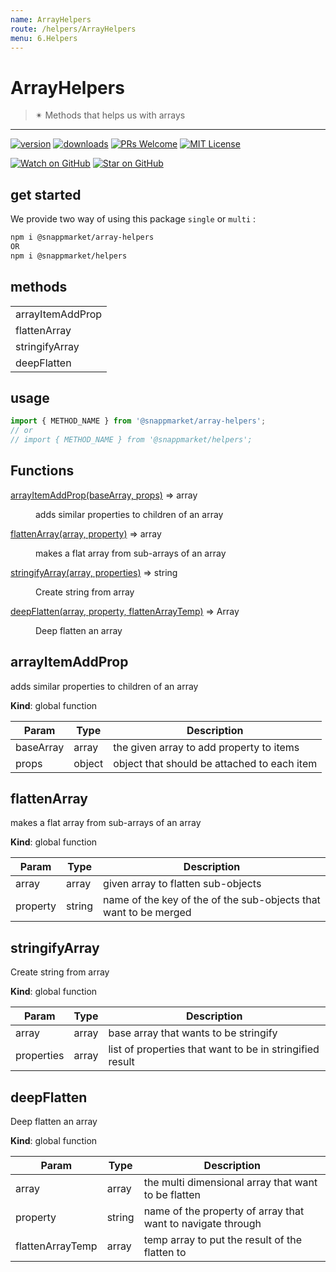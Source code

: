 ```yaml
---
name: ArrayHelpers
route: /helpers/ArrayHelpers
menu: 6.Helpers
---
```



# ArrayHelpers
> ✴ Methods that helps us with arrays
----

[![version](https://img.shields.io/npm/v/@snappmarket/array-helpers.svg?style=flat-square)](https://www.npmjs.com/package/@snappmarket/array-helpers)
[![downloads](https://img.shields.io/npm/dm/@snappmarket/array-helpers.svg?style=flat-square)](http://www.npmtrends.com/@snappmarket/array-helpers)
[![PRs Welcome](https://img.shields.io/badge/PRs-welcome-brightgreen.svg?style=flat-square)](http://makeapullrequest.com)
[![MIT License](https://img.shields.io/npm/l/@snappmarket/array-helpers.svg?style=flat-square)](https://github.com/snappmarket/frontend-toolbox/tree/master/packages/useDidUpdateEffect/blob/master/LICENSE.md)

[![Watch on GitHub](https://img.shields.io/github/watchers/snappmarket/frontend-toolbox.svg?style=social)](https://github.com/snappmarket/frontend-toolbox/watchers)
[![Star on GitHub](https://img.shields.io/github/stars/snappmarket/frontend-toolbox.svg?style=social)](https://github.com/snappmarket/frontend-toolbox/stargazers)

## get started
We provide two way of using this package `single` or `multi` :
```bash
npm i @snappmarket/array-helpers
OR
npm i @snappmarket/helpers
```

## methods
|        |
| ------ |
| arrayItemAddProp                                                 |
| flattenArray                                                 |
| stringifyArray                                                 |
| deepFlatten                                                 |


## usage
```javascript
import { METHOD_NAME } from '@snappmarket/array-helpers';
// or
// import { METHOD_NAME } from '@snappmarket/helpers';
```

## Functions

<dl>
<dt><a href="#arrayItemAddProp">arrayItemAddProp(baseArray, props)</a> ⇒ array</dt>
<dd><p>adds similar properties to children of an array</p>
</dd>
<dt><a href="#flattenArray">flattenArray(array, property)</a> ⇒ array</dt>
<dd><p>makes a flat array from sub-arrays of an array</p>
</dd>
<dt><a href="#stringifyArray">stringifyArray(array, properties)</a> ⇒ string</dt>
<dd><p>Create string from array</p>
</dd>
<dt><a href="#deepFlatten">deepFlatten(array, property, flattenArrayTemp)</a> ⇒ Array</dt>
<dd><p>Deep flatten an array</p>
</dd>
</dl>

<a name="arrayItemAddProp"></a>

## arrayItemAddProp
adds similar properties to children of an array

**Kind**: global function  

| Param | Type | Description |
| --- | --- | --- |
| baseArray | array | the given array to add property to items |
| props | object | object that should be attached to each item |

<a name="flattenArray"></a>

## flattenArray
makes a flat array from sub-arrays of an array

**Kind**: global function  

| Param | Type | Description |
| --- | --- | --- |
| array | array | given array to flatten sub-objects |
| property | string | name of the key of the of the sub-objects that want to be merged |

<a name="stringifyArray"></a>

## stringifyArray
Create string from array

**Kind**: global function  

| Param | Type | Description |
| --- | --- | --- |
| array | array | base array that wants to be stringify |
| properties | array | list of properties that want to be in stringified result |

<a name="deepFlatten"></a>

## deepFlatten
Deep flatten an array

**Kind**: global function  

| Param | Type | Description |
| --- | --- | --- |
| array | array | the multi dimensional array that want to be flatten |
| property | string | name of the property of array that want to navigate through |
| flattenArrayTemp | array | temp array to put the result of the flatten to |

